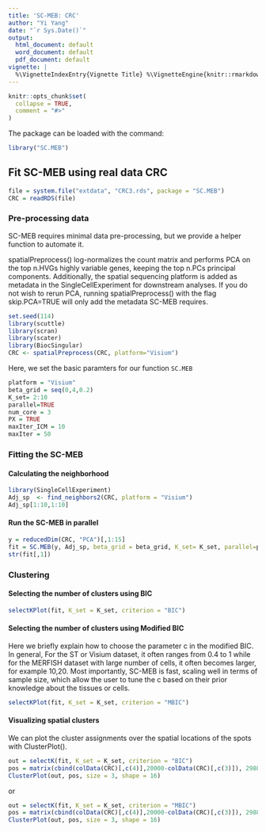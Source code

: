 ---
title: 'SC-MEB: CRC'
author: "Yi Yang"
date: "`r Sys.Date()`"
output:
  html_document: default
  word_document: default
  pdf_document: default
vignette: |
  %\VignetteIndexEntry{Vignette Title} %\VignetteEngine{knitr::rmarkdown} %\VignetteEncoding{UTF-8}
---

```{r setup, include = FALSE}
knitr::opts_chunk$set(
  collapse = TRUE,
  comment = "#>"
)
```
The package can be loaded with the command:
```{r}
library("SC.MEB")
```


## Fit SC-MEB using real data CRC
```{r message=FALSE, warning=FALSE}
file = system.file("extdata", "CRC3.rds", package = "SC.MEB")
CRC = readRDS(file)
```

### Pre-processing data
SC-MEB requires minimal data pre-processing, but we provide a helper function to automate it.

spatialPreprocess() log-normalizes the count matrix and performs PCA on the top n.HVGs highly variable genes, keeping the top n.PCs principal components. Additionally, the spatial sequencing platform is added as metadata in the SingleCellExperiment for downstream analyses. If you do not wish to rerun PCA, running spatialPreprocess() with the flag skip.PCA=TRUE will only add the metadata SC-MEB requires.

```{r message=FALSE, warning=FALSE, eval=FALSE}
set.seed(114)
library(scuttle)
library(scran)
library(scater)
library(BiocSingular)
CRC <- spatialPreprocess(CRC, platform="Visium")
```
Here, we set the basic paramters for our function `SC.MEB`
```{r}
platform = "Visium"
beta_grid = seq(0,4,0.2)
K_set= 2:10
parallel=TRUE
num_core = 3
PX = TRUE
maxIter_ICM = 10
maxIter = 50
```

### Fitting the SC-MEB
#### Calculating the neighborhood
```{r message=FALSE, warning=FALSE}
library(SingleCellExperiment)
Adj_sp  <- find_neighbors2(CRC, platform = "Visium")
Adj_sp[1:10,1:10]
```

#### Run the SC-MEB in parallel
```{r message=FALSE, warning=FALSE}
y = reducedDim(CRC, "PCA")[,1:15]
fit = SC.MEB(y, Adj_sp, beta_grid = beta_grid, K_set= K_set, parallel=parallel, num_core = num_core, PX = PX, maxIter_ICM=maxIter_ICM, maxIter=maxIter)
str(fit[,1])
```

### Clustering
#### Selecting the number of clusters using BIC
```{r message=FALSE, warning=FALSE}
selectKPlot(fit, K_set = K_set, criterion = "BIC")
```

#### Selecting the number of clusters using Modified BIC
Here we briefly explain how to choose the parameter c in the modified BIC. In general, For the ST or Visium dataset, it often ranges from 0.4 to 1 while for the MERFISH dataset with large number of cells, it often becomes larger, for example 10,20. Most importantly, SC-MEB is fast, scaling well in terms of sample size, which allow the user to tune the c based on their prior knowledge about the tissues or cells.
```{r message=FALSE, warning=FALSE}
selectKPlot(fit, K_set = K_set, criterion = "MBIC")
```

#### Visualizing spatial clusters
We can plot the cluster assignments over the spatial locations of the spots with ClusterPlot().
```{r message=FALSE, warning=FALSE}
out = selectK(fit, K_set = K_set, criterion = "BIC")
pos = matrix(cbind(colData(CRC)[,c(4)],20000-colData(CRC)[,c(3)]), 2988, 2)
ClusterPlot(out, pos, size = 3, shape = 16)
```
or
```{r message=FALSE, warning=FALSE}
out = selectK(fit, K_set = K_set, criterion = "MBIC")
pos = matrix(cbind(colData(CRC)[,c(4)],20000-colData(CRC)[,c(3)]), 2988, 2)
ClusterPlot(out, pos, size = 3, shape = 16)
```
